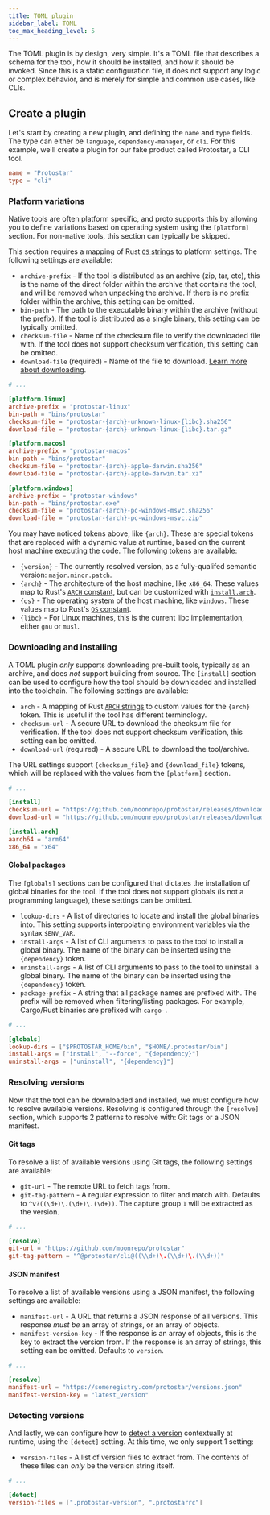 ```yaml
---
title: TOML plugin
sidebar_label: TOML
toc_max_heading_level: 5
---
```


The TOML plugin is by design, very simple. It's a TOML file that describes a schema for the tool,
how it should be installed, and how it should be invoked. Since this is a static configuration file,
it does not support any logic or complex behavior, and is merely for simple and common use cases,
like CLIs.

## Create a plugin

Let's start by creating a new plugin, and defining the `name` and `type` fields. The type can either
be `language`, `dependency-manager`, or `cli`. For this example, we'll create a plugin for our fake
product called Protostar, a CLI tool.

```toml title="protostar.toml"
name = "Protostar"
type = "cli"
```

### Platform variations

Native tools are often platform specific, and proto supports this by allowing you to define
variations based on operating system using the `[platform]` section. For non-native tools, this
section can typically be skipped.

This section requires a mapping of Rust
[`OS` strings](https://doc.rust-lang.org/std/env/consts/constant.OS.html) to platform settings. The
following settings are available:

- `archive-prefix` - If the tool is distributed as an archive (zip, tar, etc), this is the name of
  the direct folder within the archive that contains the tool, and will be removed when unpacking
  the archive. If there is no prefix folder within the archive, this setting can be omitted.
- `bin-path` - The path to the executable binary within the archive (without the prefix). If the
  tool is distributed as a single binary, this setting can be typically omitted.
- `checksum-file` - Name of the checksum file to verify the downloaded file with. If the tool does
  not support checksum verification, this setting can be omitted.
- `download-file` (required) - Name of the file to download.
  [Learn more about downloading](#downloading-and-installing).

```toml title="protostar.toml"
# ...

[platform.linux]
archive-prefix = "protostar-linux"
bin-path = "bins/protostar"
checksum-file = "protostar-{arch}-unknown-linux-{libc}.sha256"
download-file = "protostar-{arch}-unknown-linux-{libc}.tar.gz"

[platform.macos]
archive-prefix = "protostar-macos"
bin-path = "bins/protostar"
checksum-file = "protostar-{arch}-apple-darwin.sha256"
download-file = "protostar-{arch}-apple-darwin.tar.xz"

[platform.windows]
archive-prefix = "protostar-windows"
bin-path = "bins/protostar.exe"
checksum-file = "protostar-{arch}-pc-windows-msvc.sha256"
download-file = "protostar-{arch}-pc-windows-msvc.zip"
```

You may have noticed tokens above, like `{arch}`. These are special tokens that are replaced with a
dynamic value at runtime, based on the current host machine executing the code. The following tokens
are available:

- `{version}` - The currently resolved version, as a fully-qualifed semantic version:
  `major.minor.patch`.
- `{arch}` - The architecture of the host machine, like `x86_64`. These values map to Rust's
  [`ARCH` constant](https://doc.rust-lang.org/std/env/consts/constant.ARCH.html), but can be
  customized with [`install.arch`](#downloading-and-installing).
- `{os}` - The operating system of the host machine, like `windows`. These values map to Rust's
  [`OS` constant](https://doc.rust-lang.org/std/env/consts/constant.OS.html).
- `{libc}` - For Linux machines, this is the current libc implementation, either `gnu` or `musl`.

### Downloading and installing

A TOML plugin _only_ supports downloading pre-built tools, typically as an archive, and does _not_
support building from source. The `[install]` section can be used to configure how the tool should
be downloaded and installed into the toolchain. The following settings are available:

- `arch` - A mapping of Rust
  [`ARCH` strings](https://doc.rust-lang.org/std/env/consts/constant.ARCH.html) to custom values for
  the `{arch}` token. This is useful if the tool has different terminology.
- `checksum-url` - A secure URL to download the checksum file for verification. If the tool does not
  support checksum verification, this setting can be omitted.
- `download-url` (required) - A secure URL to download the tool/archive.

The URL settings support `{checksum_file}` and `{download_file}` tokens, which will be replaced with
the values from the `[platform]` section.

```toml title="protostar.toml"
# ...

[install]
checksum-url = "https://github.com/moonrepo/protostar/releases/download/v{version}/{checksum_file}"
download-url = "https://github.com/moonrepo/protostar/releases/download/v{version}/{download_file}"

[install.arch]
aarch64 = "arm64"
x86_64 = "x64"
```

#### Global packages

The `[globals]` sections can be configured that dictates the installation of global binaries for the
tool. If the tool does not support globals (is not a programming language), these settings can be
omitted.

- `lookup-dirs` - A list of directories to locate and install the global binaries into. This setting
  supports interpolating environment variables via the syntax `$ENV_VAR`.
- `install-args` - A list of CLI arguments to pass to the tool to install a global binary. The name
  of the binary can be inserted using the `{dependency}` token.
- `uninstall-args` - A list of CLI arguments to pass to the tool to uninstall a global binary. The
  name of the binary can be inserted using the `{dependency}` token.
- `package-prefix` - A string that all package names are prefixed with. The prefix will be removed
  when filtering/listing packages. For example, Cargo/Rust binaries are prefixed wih `cargo-`.

```toml title="protostar.toml"
# ...

[globals]
lookup-dirs = ["$PROTOSTAR_HOME/bin", "$HOME/.protostar/bin"]
install-args = ["install", "--force", "{dependency}"]
uninstall-args = ["uninstall", "{dependency}"]
```

### Resolving versions

Now that the tool can be downloaded and installed, we must configure how to resolve available
versions. Resolving is configured through the `[resolve]` section, which supports 2 patterns to
resolve with: Git tags or a JSON manifest.

#### Git tags

To resolve a list of available versions using Git tags, the following settings are available:

- `git-url` - The remote URL to fetch tags from.
- `git-tag-pattern` - A regular expression to filter and match with. Defaults to
  `^v?((\d+)\.(\d+)\.(\d+))`. The capture group `1` will be extracted as the version.

```toml title="protostar.toml"
# ...

[resolve]
git-url = "https://github.com/moonrepo/protostar"
git-tag-pattern = "^@protostar/cli@((\\d+)\.(\\d+)\.(\\d+))"
```

#### JSON manifest

To resolve a list of available versions using a JSON manifest, the following settings are available:

- `manifest-url` - A URL that returns a JSON response of all versions. This response _must be_ an
  array of strings, or an array of objects.
- `manifest-version-key` - If the response is an array of objects, this is the key to extract the
  version from. If the response is an array of strings, this setting can be omitted. Defaults to
  `version`.

```toml title="protostar.toml"
# ...

[resolve]
manifest-url = "https://someregistry.com/protostar/versions.json"
manifest-version-key = "latest_version"
```

### Detecting versions

And lastly, we can configure how to [detect a version](./detection) contextually at runtime, using
the `[detect]` setting. At this time, we only support 1 setting:

- `version-files` - A list of version files to extract from. The contents of these files can _only_
  be the version string itself.

```toml title="protostar.toml"
# ...

[detect]
version-files = [".protostar-version", ".protostarrc"]
```
